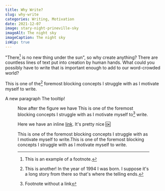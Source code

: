 ```yaml
---
title: Why Write?
slug: why-write
categories: Writing, Motivation
date: 2021-12-07
image: stary-night-prineville-sky
imageAlt: The night sky
imageCaption: The night sky
isWip: true
---
```


"There[^1] is no new thing under the sun", so why create anything? There are countless lines of text put into creation by human hands. What could you possibly have to write that is important enough to add to our word-crowded world?<!-- end-preview -->

This is one of the[^2] foremost blocking concepts I struggle with as I motivate myself to write.

A new paragraph <Tooltip text="The hover text!">The tooltip!</Tooltip>

<Figure image="stary-night-prineville-sky" imageAlt="Stary Sky" caption="A test caption" />

Now after the figure we have This is one of the foremost blocking concepts I struggle with as I motivate myself to[^3] write.

Here we have an inline [link](https://example.com). It's pretty nice :ok:

This is one of the foremost <Tooltip text="block block block">blocking</Tooltip> concepts I struggle with as I motivate myself to write.This is one of the foremost blocking concepts I struggle with as I motivate myself to write.

[^1]: This is an example of a footnote.
[^2]: This is another! In the year of 1994 I was born. I suppose it's a long story from there so that's where the telling ends.
[^3]: Footnote without a link
